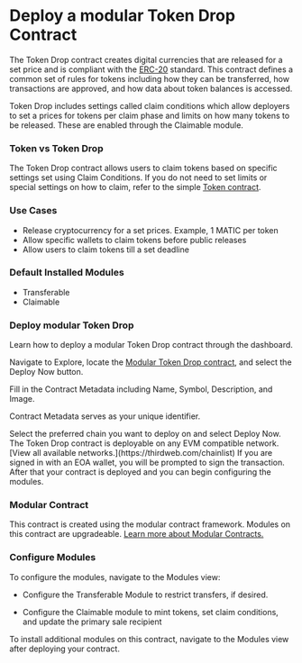 

# Deploy a modular Token Drop Contract

The Token Drop contract creates digital currencies that are released for a set price and is compliant with the [ERC-20](https://eips.ethereum.org/EIPS/eip-20) standard. This contract defines a common set of rules for tokens including how they can be transferred, how transactions are approved, and how data about token balances is accessed. 

Token Drop includes settings called claim conditions which allow deployers to set a prices for tokens per claim phase and limits on how many tokens to be released. These are enabled through the Claimable module.

<ContractDeployCard contractName="Modular Token Drop" href="https://thirdweb.com/thirdweb.eth/ERC20CoreInitializable?module=eyJwdWJsaXNoZXIiOiJkZXBsb3llci50aGlyZHdlYi5ldGgiLCJtb2R1bGVJZCI6IkNsYWltYWJsZUVSQzIwIn0%3D&module=eyJwdWJsaXNoZXIiOiJkZXBsb3llci50aGlyZHdlYi5ldGgiLCJtb2R1bGVJZCI6IlRyYW5zZmVyYWJsZUVSQzIwIn0%3D&displayName=Modular+Token+Drop" />

### Token vs Token Drop

The Token Drop contract allows users to claim tokens based on specific settings set using Claim Conditions. If you do not need to set limits or special settings on how to claim, refer to the simple [Token contract](https://thirdweb.com/thirdweb.eth/ERC20CoreInitializable?module=eyJwdWJsaXNoZXIiOiJkZXBsb3llci50aGlyZHdlYi5ldGgiLCJtb2R1bGVJZCI6Ik1pbnRhYmxlRVJDMjAifQ%3D%3D&module=eyJwdWJsaXNoZXIiOiJkZXBsb3llci50aGlyZHdlYi5ldGgiLCJtb2R1bGVJZCI6IlRyYW5zZmVyYWJsZUVSQzIwIn0%3D&displayName=Modular+Token).

### Use Cases

- Release cryptocurrency for a set prices. Example, 1 MATIC per token
- Allow specific wallets to claim tokens before public releases
- Allow users to claim tokens till a set deadline

### Default Installed Modules

- Transferable
- Claimable

### Deploy modular Token Drop

Learn how to deploy a modular Token Drop contract through the dashboard. 

<Steps>


<Step title="Locate Contract">

Navigate to Explore, locate the [Modular Token Drop contract](https://thirdweb.com/thirdweb.eth/ERC20CoreInitializable?module=eyJwdWJsaXNoZXIiOiJkZXBsb3llci50aGlyZHdlYi5ldGgiLCJtb2R1bGVJZCI6IkNsYWltYWJsZUVSQzIwIn0%3D&module=eyJwdWJsaXNoZXIiOiJkZXBsb3llci50aGlyZHdlYi5ldGgiLCJtb2R1bGVJZCI6IlRyYW5zZmVyYWJsZUVSQzIwIn0%3D&displayName=Modular+Token+Drop), and select the Deploy Now button.

<DocImage src={tokenDropStep1} alt="Screenshot of Token Drop Deployment screen" />

</Step>

<Step title="Configure Contract Metadata">
Fill in the Contract Metadata including Name, Symbol, Description, and Image. 

Contract Metadata serves as your unique identifier.

<DocImage src={tokenDropStep2} alt="Screenshot of Token Drop configure metadata" />


</Step>

<Step title="Select Chain">
Select the preferred chain you want to deploy on and select Deploy Now.

<DocImage src={tokenDropStep3} alt="Screenshot of Token Drop select chain screen" />

<Callout variant="info" title="Any EVM Compatible">
	The Token Drop contract is deployable on any EVM compatible network. [View all available networks.](https://thirdweb.com/chainlist) 
</Callout>
If you are signed in with an EOA wallet, you will be prompted to sign the transaction. After that your contract is deployed and you can begin configuring the modules. 
</Step>

</Steps>

### Modular Contract

This contract is created using the modular contract framework. Modules on this contract are upgradeable. [Learn more about Modular Contracts.](https://portal.thirdweb.com/contracts/modular-contracts/overview)

### Configure Modules

To configure the modules, navigate to the Modules view:

- Configure the Transferable Module to restrict transfers, if desired.

<DocImage src={tokenDropTransferable} alt="Screenshot of ERC20 Transferable module"/>

- Configure the Claimable module to mint tokens, set claim conditions, and update the primary sale recipient

<DocImage src={tokenDropClaimable} alt="Screenshot of ERC20 Claimable module"/>

<Callout variant='info' title="Install Modules">
	To install additional modules on this contract, navigate to the Modules view after deploying your contract. 
</Callout>